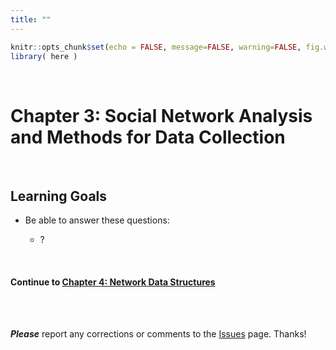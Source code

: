 ```yaml
---
title: ""
---
```


```r
knitr::opts_chunk$set(echo = FALSE, message=FALSE, warning=FALSE, fig.width = 10)
library( here )
```

<br>

# Chapter 3: Social Network Analysis and Methods for Data Collection

<br>

## Learning Goals

  * Be able to answer these questions:
  
    * ?
    
<br>

#### Continue to [Chapter 4: Network Data Structures]()

<br><br>

***Please*** report any corrections or comments to the [Issues](https://github.com/jacobtnyoung/sna-textbook/issues) page. Thanks!

<br><br>